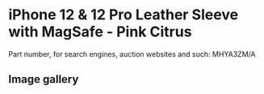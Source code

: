 
# iPhone 12 & 12 Pro Leather Sleeve with MagSafe - Pink Citrus

Part number, for search engines, auction websites and such: MHYA3ZM/A

## Image gallery

<div style={{ width: '100%', maxWidth: '768px' }}>
<GalleryComponent
    images={[
      {
        original: "/everysource/MHYA3.webp",
        thumbnail: "/everypreview/MHYA3.webp",
      },
      {
        original: "/everysource/MHYA3_AV1.webp",
        thumbnail: "/everypreview/MHYA3_AV1.webp",
      },
      {
        original: "/everysource/MHYA3_AV2.webp",
        thumbnail: "/everypreview/MHYA3_AV2.webp",
      },
      {
        original: "/everysource/MHYA3_AV3.webp",
        thumbnail: "/everypreview/MHYA3_AV3.webp",
      }
    ]}
  />
</div>
